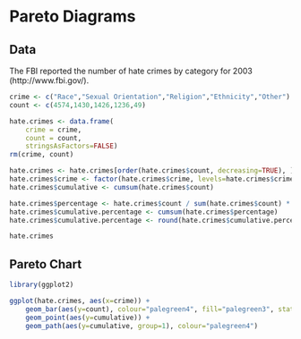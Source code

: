 Pareto Diagrams
========================================================

## Data
The FBI reported the number of hate crimes by category for 2003 (http://www.fbi.gov/). 
```r
crime <- c("Race","Sexual Orientation","Religion","Ethnicity","Other")
count <- c(4574,1430,1426,1236,49)

hate.crimes <- data.frame(  
    crime = crime,
    count = count,
    stringsAsFactors=FALSE)
rm(crime, count)

hate.crimes <- hate.crimes[order(hate.crimes$count, decreasing=TRUE), ]
hate.crimes$crime <- factor(hate.crimes$crime, levels=hate.crimes$crime)
hate.crimes$cumulative <- cumsum(hate.crimes$count)

hate.crimes$percentage <- hate.crimes$count / sum(hate.crimes$count) * 100
hate.crimes$cumulative.percentage <- cumsum(hate.crimes$percentage)
hate.crimes$cumulative.percentage <- round(hate.crimes$cumulative.percentage, digits = 2)

hate.crimes
```

## Pareto Chart
```r
library(ggplot2)

ggplot(hate.crimes, aes(x=crime)) +
    geom_bar(aes(y=count), colour="palegreen4", fill="palegreen3", stat="identity") +
    geom_point(aes(y=cumulative)) +
    geom_path(aes(y=cumulative, group=1), colour="palegreen4") 

```

